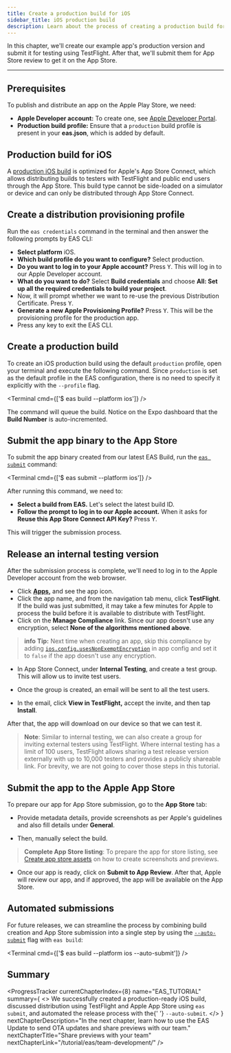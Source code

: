 ```yaml
---
title: Create a production build for iOS
sidebar_title: iOS production build
description: Learn about the process of creating a production build for iOS and automating the release process.
---
```



In this chapter, we'll create our example app's production version and submit it for testing using TestFlight. After that, we'll submit them for App Store review to get it on the App Store.

<VideoBoxLink
  videoId="-KZjr576tuE"
  title="Watch: How to quickly publish to the App Store & Play Store with EAS Submit"
/>

---

## Prerequisites

To publish and distribute an app on the Apple Play Store, we need:

- **Apple Developer account:** To create one, see [Apple Developer Portal](https://developer.apple.com/account/).
- **Production build profile:** Ensure that a `production` build profile is present in your **eas.json**, which is added by default.

## Production build for iOS

A [production iOS build](/build/eas-json/#production-builds) is optimized for Apple's App Store Connect, which allows distributing builds to testers with TestFlight and public end users through the App Store. This build type cannot be side-loaded on a simulator or device and can only be distributed through App Store Connect.

<Step label="1">

## Create a distribution provisioning profile

Run the `eas credentials` command in the terminal and then answer the following prompts by EAS CLI:

- **Select platform** iOS.
- **Which build profile do you want to configure?** Select production.
- **Do you want to log in to your Apple account?** Press <kbd>Y</kbd>. This will log in to our Apple Developer account.
- **What do you want to do?** Select **Build credentials** and choose **All: Set up all the required credentials to build your project**.
- Now, it will prompt whether we want to re-use the previous Distribution Certificate. Press <kbd>Y</kbd>.
- **Generate a new Apple Provisioning Profile?** Press <kbd>Y</kbd>. This will be the provisioning profile for the production app.
- Press any key to exit the EAS CLI.

</Step>

<Step label="2">

## Create a production build

To create an iOS production build using the default `production` profile, open your terminal and execute the following command. Since `production` is set as the default profile in the EAS configuration, there is no need to specify it explicitly with the `--profile` flag.

<Terminal cmd={['$ eas build --platform ios']} />

The command will queue the build. Notice on the Expo dashboard that the **Build Number** is auto-incremented.

</Step>

<Step label="3">

## Submit the app binary to the App Store

To submit the app binary created from our latest EAS Build, run the [`eas submit`](/submit/introduction/) command:

<Terminal cmd={['$ eas submit --platform ios']} />

After running this command, we need to:

- **Select a build from EAS.** Let's select the latest build ID.
- **Follow the prompt to log in to our Apple account.** When it asks for **Reuse this App Store Connect API Key?** Press <kbd>Y</kbd>.

This will trigger the submission process.

</Step>

<Step label="4">

## Release an internal testing version

After the submission process is complete, we'll need to log in to the Apple Developer account from the web browser.

- Click **[Apps](https://appstoreconnect.apple.com/apps),** and see the app icon.
- Click the app name, and from the navigation tab menu, click **TestFlight**. If the build was just submitted, it may take a few minutes for Apple to process the build before it is available to distribute with TestFlight.
- Click on the **Manage Compliance** link. Since our app doesn't use any encryption, select **None of the algorithms mentioned above**.

> **info** **Tip:** Next time when creating an app, skip this compliance by adding [`ios.config.usesNonExemptEncryption`](/versions/latest/config/app/#usesnonexemptencryption) in app config and set it to `false` if the app doesn't use any encryption.

- In App Store Connect, under **Internal Testing**, and create a test group. This will allow us to invite test users.

<ContentSpotlight
  alt="Create a test user group in App Store Connect"
  src="/static/images/tutorial/eas/app-store-01.png"
  className="max-w-[800px]"
/>

- Once the group is created, an email will be sent to all the test users.

<ContentSpotlight
  alt="Email sent to test users for internal testing"
  src="/static/images/tutorial/eas/app-store-02.jpg"
  className="max-w-[240px]"
/>

- In the email, click **View in TestFlight,** accept the invite, and then tap **Install**.

<ContentSpotlight
  alt="TestFlight app showing the app to install"
  src="/static/images/tutorial/eas/app-store-03.jpg"
  className="max-w-[240px]"
/>

After that, the app will download on our device so that we can test it.

> **Note**: Similar to internal testing, we can also create a group for inviting external testers using TestFlight. Where internal testing has a limit of 100 users, TestFlight allows sharing a test release version externally with up to 10,000 testers and provides a publicly shareable link. For brevity, we are not going to cover those steps in this tutorial.

</Step>

<Step label="5">

## Submit the app to the Apple App Store

To prepare our app for App Store submission, go to the **App Store** tab:

- Provide metadata details, provide screenshots as per Apple's guidelines and also fill details under **General**.

<ContentSpotlight
  alt="App Store Connect showing the app details and screenshots"
  src="/static/images/tutorial/eas/app-store-04.png"
  className="max-w-[800px]"
/>

- Then, manually select the build.

<ContentSpotlight
  alt="App Store Connect showing the build selection for the app"
  src="/static/images/tutorial/eas/app-store-05.png"
  className="max-w-[800px]"
/>

> **Complete App Store listing**: To prepare the app for store listing, see [Create app store assets](/guides/store-assets/) on how to create screenshots and previews.

- Once our app is ready, click on **Submit to App Review**. After that, Apple will review our app, and if approved, the app will be available on the App Store.

<ContentSpotlight
  alt="App Store Connect showing the app submission for review"
  src="/static/images/tutorial/eas/app-store-06.png"
  className="max-w-[800px]"
/>

</Step>

<Step label="6">

## Automated submissions

For future releases, we can streamline the process by combining build creation and App Store submission into a single step by using the [`--auto-submit`](/build/automate-submissions/) flag with `eas build`:

<Terminal cmd={['$ eas build --platform ios --auto-submit']} />

</Step>

## Summary

<ProgressTracker
  currentChapterIndex={8}
  name="EAS_TUTORIAL"
  summary={
    <>
      We successfully created a production-ready iOS build, discussed distribution using TestFlight
      and Apple App Store using <CODE>eas submit</CODE>, and automated the release process with the{' '}
      <CODE>--auto-submit</CODE>.
    </>
  }
  nextChapterDescription="In the next chapter, learn how to use the EAS Update to send OTA updates and share previews with our team."
  nextChapterTitle="Share previews with your team"
  nextChapterLink="/tutorial/eas/team-development/"
/>
